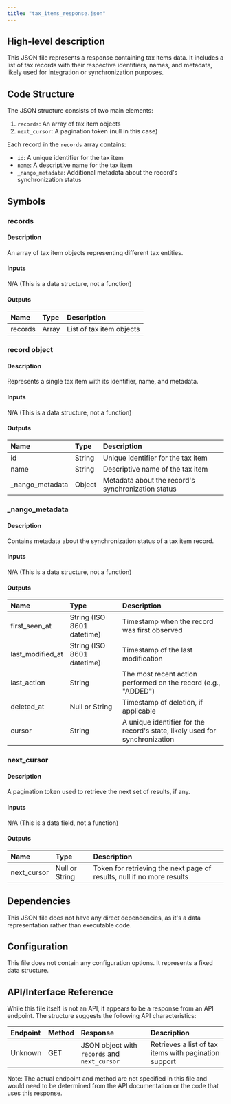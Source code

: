 ```yaml
---
title: "tax_items_response.json"
---
```


## High-level description
This JSON file represents a response containing tax items data. It includes a list of tax records with their respective identifiers, names, and metadata, likely used for integration or synchronization purposes.

## Code Structure
The JSON structure consists of two main elements:
1. `records`: An array of tax item objects
2. `next_cursor`: A pagination token (null in this case)

Each record in the `records` array contains:
- `id`: A unique identifier for the tax item
- `name`: A descriptive name for the tax item
- `_nango_metadata`: Additional metadata about the record's synchronization status

## Symbols

### records
#### Description
An array of tax item objects representing different tax entities.

#### Inputs
N/A (This is a data structure, not a function)

#### Outputs
| Name | Type | Description |
|:-----|:-----|:------------|
| records | Array | List of tax item objects |

### record object
#### Description
Represents a single tax item with its identifier, name, and metadata.

#### Inputs
N/A (This is a data structure, not a function)

#### Outputs
| Name | Type | Description |
|:-----|:-----|:------------|
| id | String | Unique identifier for the tax item |
| name | String | Descriptive name of the tax item |
| _nango_metadata | Object | Metadata about the record's synchronization status |

### _nango_metadata
#### Description
Contains metadata about the synchronization status of a tax item record.

#### Inputs
N/A (This is a data structure, not a function)

#### Outputs
| Name | Type | Description |
|:-----|:-----|:------------|
| first_seen_at | String (ISO 8601 datetime) | Timestamp when the record was first observed |
| last_modified_at | String (ISO 8601 datetime) | Timestamp of the last modification |
| last_action | String | The most recent action performed on the record (e.g., "ADDED") |
| deleted_at | Null or String | Timestamp of deletion, if applicable |
| cursor | String | A unique identifier for the record's state, likely used for synchronization |

### next_cursor
#### Description
A pagination token used to retrieve the next set of results, if any.

#### Inputs
N/A (This is a data field, not a function)

#### Outputs
| Name | Type | Description |
|:-----|:-----|:------------|
| next_cursor | Null or String | Token for retrieving the next page of results, null if no more results |

## Dependencies
This JSON file does not have any direct dependencies, as it's a data representation rather than executable code.

## Configuration
This file does not contain any configuration options. It represents a fixed data structure.

## API/Interface Reference
While this file itself is not an API, it appears to be a response from an API endpoint. The structure suggests the following API characteristics:

| Endpoint | Method | Response | Description |
|:---------|:-------|:---------|:------------|
| Unknown | GET | JSON object with `records` and `next_cursor` | Retrieves a list of tax items with pagination support |

Note: The actual endpoint and method are not specified in this file and would need to be determined from the API documentation or the code that uses this response.